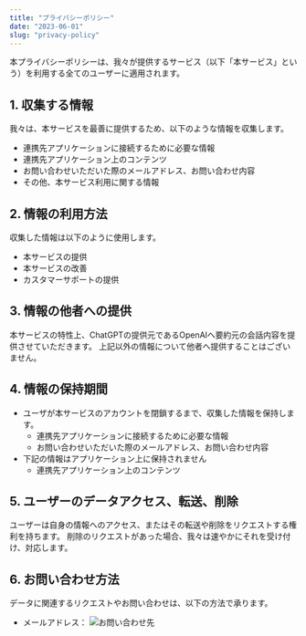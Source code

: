 ```yaml
---
title: "プライバシーポリシー"
date: "2023-06-01"
slug: "privacy-policy"
---
```


本プライバシーポリシーは、我々が提供するサービス（以下「本サービス」という）を利用する全てのユーザーに適用されます。

## 1. 収集する情報

我々は、本サービスを最善に提供するため、以下のような情報を収集します。

- 連携先アプリケーションに接続するために必要な情報
- 連携先アプリケーション上のコンテンツ
- お問い合わせいただいた際のメールアドレス、お問い合わせ内容
- その他、本サービス利用に関する情報

## 2. 情報の利用方法

収集した情報は以下のように使用します。

- 本サービスの提供
- 本サービスの改善
- カスタマーサポートの提供

## 3. 情報の他者への提供

本サービスの特性上、ChatGPTの提供元であるOpenAIへ要約元の会話内容を提供させていただきます。
上記以外の情報について他者へ提供することはございません。

## 4. 情報の保持期間

- ユーザが本サービスのアカウントを閉鎖するまで、収集した情報を保持します。
    - 連携先アプリケーションに接続するために必要な情報
    - お問い合わせいただいた際のメールアドレス、お問い合わせ内容
- 下記の情報はアプリケーション上に保持されません
    - 連携先アプリケーション上のコンテンツ

## 5. ユーザーのデータアクセス、転送、削除

ユーザーは自身の情報へのアクセス、またはその転送や削除をリクエストする権利を持ちます。
削除のリクエストがあった場合、我々は速やかにそれを受け付け、対応します。

## 6. お問い合わせ方法

データに関連するリクエストやお問い合わせは、以下の方法で承ります。

- メールアドレス： ![お問い合わせ先](../images/inquiry.png 'お問い合わせ先')
